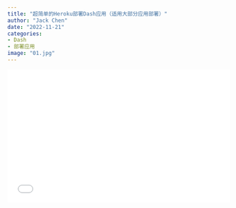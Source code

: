 ```yaml
---
title: "超简单的Heroku部署Dash应用（适用大部分应用部署）"
author: "Jack Chen"
date: "2022-11-21"
categories: 
- Dash
- 部署应用
image: "01.jpg"
---
```


<div style="position: relative; padding: 30% 45%;">

<iframe style="position: absolute; width: 100%; height: 100%; left: 0; top: 0;" src="//player.bilibili.com/player.html?aid=860322098&bvid=BV1uG4y1Z78X&cid=897939501&page=1" frameborder="no" scrolling="no">

</iframe>

</div> 

